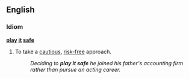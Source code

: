 ==English==

===Idiom===
'''[[play]] [[it]] [[safe]]'''

# To take a [[cautious]], [[risk-free]] approach.
#: ''Deciding to '''play it safe''' he joined his father's accounting firm rather than pursue an acting career.''